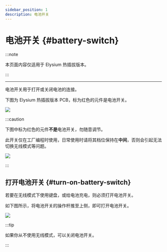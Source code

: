```yaml
---
sidebar_position: 1
description: 电池开关
---
```



# 电池开关 {#battery-switch}

:::note

本页面内容仅适用于 Elysium 热插拔版本。

:::

---

电池开关用于打开或关闭电池的连接。

下图为 Elysium 热插拔版本 PCB，标为红色的元件是电池开关。

![](./img/top_bat.svg)

:::caution

下图中标为红色的元件**不是**电池开关，勿随意调节。

此开关仅在工厂编程时使用，日常使用时请将其档位保持在**中间**，否则会引起无法切换无线模式等问题。

![](./img/top_mode.svg)

:::

## 打开电池开关 {#turn-on-battery-switch}

若要在无线模式下使用键盘，或给电池充电，则必须打开电池开关。

如下图所示，将电池开关的操作杆推至上侧，即可打开电池开关。

![](./img/switch_dir.svg)

:::tip

如果你从不使用无线模式，可以关闭电池开关。

:::
